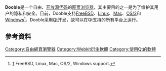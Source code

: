 {{Infobox web browser
|name=Dooble Web Browser
|screenshot=Dooble.png
|caption=Dooble Web Browser 2.1.9.1
|latest release version=2020.03.03
|latest release date={{Start date and age|2020|03|03}}
|programming language=[[C++|C++]]
|operating system=[[FreeBSD|FreeBSD]]、[[Linux|Linux]]、[[OS_X|OS X]]、[[OS/2|OS/2]]、[[Microsoft_Windows|Windows]]
|engine=[[WebKit|WebKit]]
|language=多語言
|genre=[[網頁瀏覽器|網頁瀏覽器]]
|license=[[BSD許可證|BSD許可證]]
|website={{URL|https://textbrowser.github.io/dooble/}}
}}
'''Dooble'''是一个自由、[[开放源码|开放源代码]]的[[Web浏览器|网页浏览器]]，其主要目的之一是为了维护其用户的隐私和安全。目前，Dooble支持[[FreeBSD|FreeBSD]]、[[Linux|Linux]]、[[Mac|Mac]]、[[OS/2|OS/2]]和[[Windows|Windows]]<ref>[https://github.com/textbrowser/dooble/releases] {{Wayback|url=https://github.com/textbrowser/dooble/releases |date=20190215230150 }}FreeBSD, Linux, Mac, OS/2, Windows support.</ref>。Dooble采用[[Qt|Qt]]开发，故可以在Qt支持的所有平台上运行。

==參考資料==
{{Reflist}}

{{Web browser}}
[[Category:自由網頁瀏覽器|Category:自由網頁瀏覽器]]
[[Category:Webkit衍生軟體|Category:Webkit衍生軟體]]
[[Category:使用Qt的軟體|Category:使用Qt的軟體]]